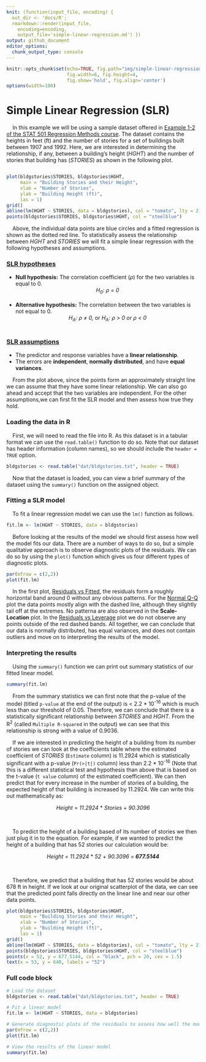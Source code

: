```yaml
---
knit: (function(input_file, encoding) {
  out_dir <- 'docs/R';
  rmarkdown::render(input_file,
    encoding=encoding,
    output_file='simple-linear-regression.md') })
output: github_document
editor_options:
  chunk_output_type: console
---
```

  
```r
knitr::opts_chunk$set(echo=TRUE, fig.path="img/simple-linear-regression/",
                      fig.width=6, fig.height=4,
                      fig.show='hold', fig.align='center')
options(width=100)
```

# Simple Linear Regression (SLR)

&nbsp;&nbsp;&nbsp;&nbsp;In this example we will be using a sample dataset offered in [Example 1-2 of the STAT 501 Regression Methods course](https://online.stat.psu.edu/stat501/lesson/1/1.7). The dataset contains the heights in feet (ft) and the number of stories for a set of buildings built between 1907 and 1992. Here, we are interested in determining the relationship, if any, between a building's height (*HGHT*) and the number of stories that building has (*STORIES*) as shown in the following plot.

```r
```

```r
plot(bldgstories$STORIES, bldgstories$HGHT,
     main = "Building Stories and their Height",
     xlab = "Number of Stories",
     ylab = "Building Height (ft)",
     las = 1)
grid()
abline(lm(HGHT ~ STORIES, data = bldgstories), col = "tomato", lty = 2)
points(bldgstories$STORIES, bldgstories$HGHT, col = "steelblue")
```

&nbsp;&nbsp;&nbsp;&nbsp;Above, the individual data points are blue circles and a fitted regression is shown as the dotted red line. To statistically assess the relationship between *HGHT* and *STORIES* we will fit a simple linear regression with the following hypotheses and assumptions.

### [SLR hypotheses](https://online.stat.psu.edu/stat501/lesson/1/1.9)

- **Null hypothesis:** The correlation coefficient ($\rho$) for the two variables is equal to 0.
&nbsp;
<center><i>H<sub>0</sub>: &#961; = 0</i></center>
&nbsp;
- **Alternative hypothesis:** The correlation between the two variables is not equal to 0.
&nbsp;
<center><i>H<sub>A</sub>: &#961; &#8800; 0, </i>or<i> H<sub>A</sub>: &#961; &gt; 0 or &#961; &lt; 0</i></center>
&nbsp;

### [SLR assumptions](https://online.stat.psu.edu/stat501/lesson/4/4.1)

- The predictor and response variables have a **linear relationship**.
- The errors are **independent**, **normally distributed**, and have **equal variances**.

&nbsp;&nbsp;&nbsp;&nbsp;From the plot above, since the points form an approximately straight line we can assume that they have some linear relationship. We can also go ahead and accept that the two variables are independent. For the other assumptions,we can first fit the SLR model and then assess how true they hold.

### Loading the data in R

&nbsp;&nbsp;&nbsp;&nbsp;First, we will need to read the file into R. As this dataset is in a tabular format we can use the `read.table()` function to do so. Note that our dataset has header information (column names), so we should include the `header = TRUE` option.

```r
bldgstories <- read.table("dat/bldgstories.txt", header = TRUE)
```

&nbsp;&nbsp;&nbsp;&nbsp;Now that the dataset is loaded, you can view a brief summary of the dataset using the `summary()` function on the assigned object.

### Fitting a SLR model

&nbsp;&nbsp;&nbsp;&nbsp;To fit a linear regression model we can use the `lm()` function as follows.

```r
fit.lm <- lm(HGHT ~ STORIES, data = bldgstories)
```

&nbsp;&nbsp;&nbsp;&nbsp;Before looking at the results of the model we should first assess how well the model fits our data. There are a number of ways to do so, but a simple qualitative approach is to observe diagnostic plots of the residuals. We can do so by using the `plot()` function which gives us four different types of diagnostic plots.

```r
par(mfrow = c(2,2))
plot(fit.lm)
```

&nbsp;&nbsp;&nbsp;&nbsp;In the first plot, [Residuals vs Fitted](https://online.stat.psu.edu/stat501/lesson/4/4.2), the residuals form a roughly horizontal band around 0 without any obvious patterns. For the [Normal Q-Q](https://online.stat.psu.edu/stat501/lesson/4/4.6) plot the data points mostly align with the dashed line, although they slightly tail off at the extremes. No patterna are also observed in the **Scale-Location** plot. In the [Residuals vs Leverage](https://online.stat.psu.edu/stat462/node/173/) plot we do not observe any points outside of the red dashed bands. All together, we can conclude that our data is normally distributed, has equal variances, and does not contain outliers and move on to interpreting the results of the model.

### Interpreting the results

&nbsp;&nbsp;&nbsp;&nbsp;Using the `summary()` function we can print out summary statistics of our fitted linear model.

```r
summary(fit.lm)
```

&nbsp;&nbsp;&nbsp;&nbsp;From the summary statistics we can first note that the p-value of the model (titled `p-value` at the end of the output) is < 2.2 * 10<sup>-16</sup> which is much less than our threshold of 0.05. Therefore, we can conclude that there is a statistically significant relationship between *STORIES* and *HGHT*. From the R<sup>2</sup> (called `Multiple R-squared` in the output) we can see that this relationship is strong with a value of 0.9036.

&nbsp;&nbsp;&nbsp;&nbsp;If we are interested in predicting the height of a building from its number of stories we can look at the coefficients table where the estimated coefficient of *STORIES* (`Estimate` column) is 11.2924 which is statistically significant with a p-value (`Pr(>|t|)` column) less than 2.2 * 10<sup>-16</sup> (Note that this is a different statistical test and hypothesis than above that is based on the t-value (`t value` column) of the estimated coefficient). We can then predict that for every increase in the number of stories of a building, the expected height of that building is increased by 11.2924. We can write this out mathematically as:

<center><i>Height</i> = <i>11.2924 </i>&ast;<i> Stories </i>+<i> 90.3096</i></center> 
&nbsp;

&nbsp;&nbsp;&nbsp;&nbsp;To predict the height of a building based of its number of stories we then just plug it in to the equation. For example, if we wanted to predict the height of a building that has 52 stories our calculation would be:

<center><i>Height</i> = <i>11.2924 </i>&ast;<i> 52 </i>+<i> 90.3096 </i>=<i><b> 677.5144 </b></i></center>
&nbsp;

&nbsp;&nbsp;&nbsp;&nbsp;Therefore, we predict that a building that has 52 stories would be about 678 ft in height. If we look at our original scatterplot of the data, we can see that the predicted point falls directly on the linear line and near our other data points.

```r
plot(bldgstories$STORIES, bldgstories$HGHT,
     main = "Building Stories and their Height",
     xlab = "Number of Stories",
     ylab = "Building Height (ft)",
     las = 1)
grid()
abline(lm(HGHT ~ STORIES, data = bldgstories), col = "tomato", lty = 2)
points(bldgstories$STORIES, bldgstories$HGHT, col = "steelblue")
points(x = 52, y = 677.5144, col = "black", pch = 20, cex = 1.5)
text(x = 53, y = 640, labels = "52")
```


### Full code block

```r
# Load the dataset
bldgstories <- read.table("dat/bldgstories.txt", header = TRUE)

# Fit a linear model
fit.lm <- lm(HGHT ~ STORIES, data = bldgstories)

# Generate diagnostic plots of the residuals to assess how well the model fits
par(mfrow = c(2,2))
plot(fit.lm)

# View the results of the linear model
summary(fit.lm)
```

